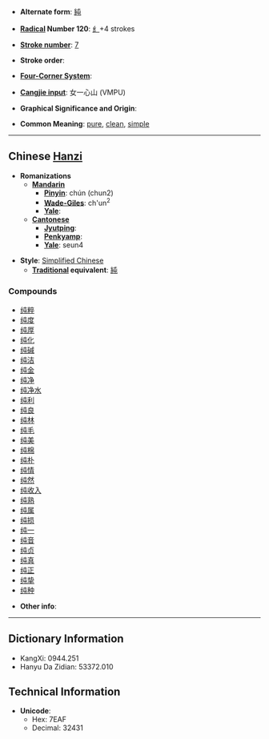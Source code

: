 * '''Alternate form''': [[純]]

* '''[[Wiktionary:Chinese radical index| Radical]] Number 120''': [[Wiktionary:Chinese radical index 纟|纟]]+4 strokes

* '''[[Wiktionary:Chinese total strokes index|Stroke number]]''': [[Wiktionary:Chinese total strokes index 7|7]]

* '''Stroke order''': 

* '''[[Wiktionary:Chinese four corner index|Four-Corner System]]''': 

* '''[[Wiktionary:Chinese Cangjie index|Cangjie input]]''': 女一心山 (VMPU)

* '''Graphical Significance and Origin''': 

* '''Common Meaning''': [[pure]], [[clean]], [[simple]]

----

== Chinese [[Hanzi]] ==

* '''Romanizations'''
** '''[[Mandarin]]'''
*** '''[[Pinyin]]''': chún (chun2)
*** '''[[Wade-Giles]]''': ch'un<sup>2</sup>
*** '''[[Yale]]''': 
** '''[[Cantonese]]'''
*** '''[[Jyutping]]''':
*** '''[[Penkyamp]]''': 
*** '''[[Yale]]''': seun4

* '''Style''': [[Simplified Chinese]] 
** '''[[Traditional Chinese|Traditional]] equivalent''': [[純]]

===Compounds===
*[[纯粹]]
*[[纯度]]
*[[纯厚]]
*[[纯化]]
*[[纯碱]]
*[[纯洁]]
*[[纯金]]
*[[纯净]]
*[[纯净水]]
*[[纯利]]
*[[纯良]]
*[[纯林]]
*[[纯毛]]
*[[纯美]]
*[[纯棉]]
*[[纯朴]]
*[[纯情]]
*[[纯然]]
*[[纯收入]]
*[[纯熟]]
*[[纯属]]
*[[纯损]]
*[[纯一]]
*[[纯音]]
*[[纯贞]]
*[[纯真]]
*[[纯正]]
*[[纯挚]]
*[[纯种]]

* '''Other info''': 

----

== Dictionary Information ==

* KangXi: 0944.251
* Hanyu Da Zidian: 53372.010

== Technical Information ==

* '''Unicode''':
** Hex: 7EAF
** Decimal: 32431